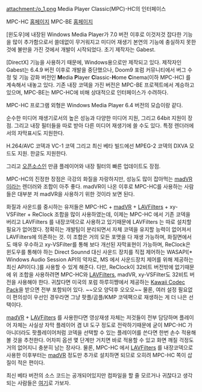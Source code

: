 attachment:/o_1.png
Media Player Classic(MPC)-HC의 인터페이스

MPC-HC [http://mpc-hc.org/ 홈페이지]
MPC-BE [http://sourceforge.net/projects/mpcbe/ 홈페이지]

[윈도우]에 내장된 Windows Media Player가 7.0 버전 이후로 이것저것 잡다한 기능을 많이 추가함으로서 쓸데없이 무거워지고 미디어 재생기 본연의 기능에 충실하지 못한 것에 불만을 가진 것에서 개발이 시작되었다. 초기 제작자는 Gabest.

[DirectX] 기능을 사용하기 때문에, Windows용으로만 제작되고 있다. 제작자인 Gabest는 6.4.9 버전 이후로 개발을 중단했으나, Doom9 포럼 커뮤니티에서 버그 수정 및 기능 강화 버전인 '''M'''edia '''P'''layer '''C'''lassic-'''H'''ome '''C'''inema(이하 MPC-HC) 를 계속해서 내놓고 있다. 기존 내장 코덱을 가진 버전은 MPC-BE 프로젝트에서 계승하고 있으며, MPC-BE는 MPC-HC에 비해 상대적으로 인터페이스가 수려하다.

MPC-HC 프로그램 외형은 Windows Media Player 6.4 버전의 모습이랑 같다.

순수한 미디어 재생기로서의 높은 성능과 다양한 미디어 지원, 그리고 64bit 지원이 장점. 그리고 내장 필터들을 따로 받아 다른 미디어 재생기에 쓸 수도 있다. 특정 렌더러에서의 자막표시도 지원한다.

H.264/AVC 코덱과 VC-1 코덱 그리고 최신 베타 빌드에선 MPEG-2 코덱의 DXVA 모드도 지원. 한글도 지원한다.

그리고 [[오픈소스]]인 만큼 플레이어와 내장 필터의 빠른 업데이트도 장점.

MPC-HC의 진정한 장점은 극강의 화질을 자랑하지만, 성능도 많이 잡아먹는 [[madVR]]이라는 렌더러와 조합이 아주 좋다. madVR이 나온 이후로 MPC-HC를 사용하는 사람들은 대부분 저 madVR을 사용하기 위한 것이라 보면 된다.

화질과 사운드를 중시하는 유저들은 MPC-HC + [[madVR]] + [[LAVFilters]] + xy-VSFilter + ReClock 조합을 많이 사용하였는데, 이제는 MPC-HC 에서 기존 코덱을 버리고 LAVFilters 를 내장코덱으로 사용하고 있기때문에 LAVFilters 는 따로 설치할 필요가 없어졌다. 정확히는 개발팀이 분리되면서 자체 코덱을 유지할 능력이 없어져서 LAVFilters에 의존하는 것. 이 조합은 거의 모든 포맷을 다 재생 가능하며, 화질면에서도 매우 우수하고 xy-VSFilter를 통해 보다 개선된 자막표현이 가능하며, ReClock은 윈도우를 통해야 하는 Direct Sounnd 대신 사운드 장치를 직접 제어하는 WASAPI[* Windows Audio Session API의 약자로, MS 에서 사운드장치 제어를 위해 제공하는 최신 API이다.]를 사용할 수 있게 해준다. 다만, ReClock이 32비트 버전밖에 없기때문에 위 조합을 사용하려면 MPC-HC와 [[LAVFilters]], madVR, xy-VSFilter도 32비트 버전을 사용해야 한다. 귀찮다면 미국의 포럼 하루히쨩에서 제공하는 [http://haruhichan.com/KCP Kawaii Codec Pack]을 받으면 전부 포함되어 있다. ~~오오 양덕후 오오오~~ 물론, 여러 설정 필요없이 편의성이 우선인 경우라면 그냥 팟플/곰플/KMP 코덱팩으로 재생하는 게 더 나은 선택이다.

[[madVR]] + [[LAVFilters]] 를 사용한다면 영상재생 자체는 저것들이 전부 담당하며 플레이어 자체는 사실상 자막 플레이어 겸 UI 도구 정도로 전락하기때문에 굳이 MPC-HC 가 아니더라도 팟플레이어처럼 코덱을 선택할 수 있는 플레이어를 쓴다면 한번 손수 적용해볼 것을 추천한다. 어차피 옵션 몇 단계만 거치면 바로 적용할 수 있고 화면 깨질 걱정도 거의 없어지니 충분히 남는 장사다. 물론, MPC-HC 에서 [[LAVFilters]] 를 내장코덱으로 사용한 이후부터는 [[madVR]] 정도만 추가로 설치하면 되므로 오히려 MPC-HC 쪽이 삽질이 적은 편이다.

최신 베타 버전의 소스 코드는 공개되어있지만 컴파일을 할 줄 모르거나 귀찮다고 생각되는 사람들은 [http://xhmikosr.1f0.de/mpc-hc/ 여기]로 가보자.
